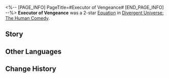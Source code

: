 <%-- [PAGE_INFO]
PageTitle=#Executor of Vengeance#
[END_PAGE_INFO] --%>
{{Removed|Equation}}
{{Equation Infobox
|period   = The Human Comedy
|rarity   = 2
|path1    = Nihility*5
|path2    = The Hunt*3
|effect   = After a character uses an attack, inflicts {{Color|h|3}} stack(s) of "{{Trait|Suspicion}}" on the attacked target. Increases Vulnerability provided by "{{Trait|Suspicion}}" by {{Color|h|20%}}. When characters hit enemy targets afflicted with "{{Trait|Suspicion}}," increase CRIT DMG dealt based on {{Color|h|80%}} of the Vulnerability provided by "{{Trait|Suspicion}}."
|mentions = 
}}
'''Executor of Vengeance''' was a 2-star [[Divergent Universe: The Human Comedy/Equatoins|Equation]] in [[Divergent Universe: The Human Comedy]].

==Story==
{{Description|Information of the commission sinks into the depths of the crystal, delivering precise and unambiguous coordinates. You navigate through the shielding of the cognitive recognition field, purchase a ticket to the outskirts of the city and access rights to ten cubic meters of oxygen before ascending the creaky stairs to the rickety apartment. An Intellitron with less than 10,000 system hours of runtime &mdash; a young man. Is it a vendetta, a love affair, or a business feud? You pass through the quarantine door, gun aimed squarely at his brow.<br /><br />Confused, his logic circuits rapidly process the situation. He knows who is trying to kill him &mdash; and why. So, he pays you handsomely. You return with a core and leave with two heads. If revenge breeds more revenge, then let death end the chain of hatred. It's not curiosity driving you. You're merely fulfilling their wishes.}}
<!--
==Gameplay Notes==
* 
-->
==Other Languages==
{{Other Languages
|en   = Executor of Vengeance
|zhs  = 冤仇代行
|zht  = 冤仇代行
|ja   = {{Rubi|仇取|かたきと}}り{{Rubi|代行|だいこう}}
|ko   = 원한 대행인
|es   = Reemplazo de venganza
|fr   = Exécuteur de représailles
|ru   = Замена мести
|th   = ผู้รับแก้แค้น
|vi   = Thay Thế Oán Thù
|de   = Stellvertreter der Vergeltung
|id   = A Substitute to Vengeance
|pt   = Executor da Vingança
}}

==Change History==
{{Change History|2.7}}
